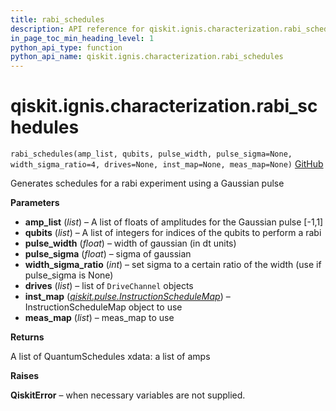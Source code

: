 ```yaml
---
title: rabi_schedules
description: API reference for qiskit.ignis.characterization.rabi_schedules
in_page_toc_min_heading_level: 1
python_api_type: function
python_api_name: qiskit.ignis.characterization.rabi_schedules
---
```


# qiskit.ignis.characterization.rabi\_schedules

<span id="qiskit.ignis.characterization.rabi_schedules" />

`rabi_schedules(amp_list, qubits, pulse_width, pulse_sigma=None, width_sigma_ratio=4, drives=None, inst_map=None, meas_map=None)` [GitHub](https://github.com/qiskit-community/qiskit-ignis/tree/stable/0.7/qiskit/ignis/characterization/calibrations/pulse_schedules.py "view source code")

Generates schedules for a rabi experiment using a Gaussian pulse

**Parameters**

*   **amp\_list** (*list*) – A list of floats of amplitudes for the Gaussian pulse \[-1,1]
*   **qubits** (*list*) – A list of integers for indices of the qubits to perform a rabi
*   **pulse\_width** (*float*) – width of gaussian (in dt units)
*   **pulse\_sigma** (*float*) – sigma of gaussian
*   **width\_sigma\_ratio** (*int*) – set sigma to a certain ratio of the width (use if pulse\_sigma is None)
*   **drives** (*list*) – list of `DriveChannel` objects
*   **inst\_map** ([*qiskit.pulse.InstructionScheduleMap*](qiskit.pulse.InstructionScheduleMap "qiskit.pulse.InstructionScheduleMap")) – InstructionScheduleMap object to use
*   **meas\_map** (*list*) – meas\_map to use

**Returns**

A list of QuantumSchedules xdata: a list of amps

**Raises**

**QiskitError** – when necessary variables are not supplied.

